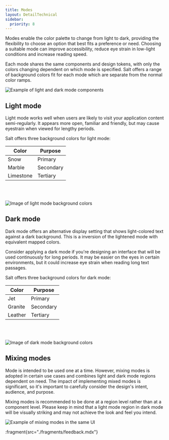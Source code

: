 ```yaml
---
title: Modes
layout: DetailTechnical
sidebar:
  priority: 8
---
```


Modes enable the color palette to change from light to dark, providing the flexibility to choose an option that best fits a preference or need. Choosing a suitable mode can improve accessibility, reduce eye strain in low-light conditions and increase reading speed.

Each mode shares the same components and design tokens, with only the colors changing dependent on which mode is specified. Salt offers a range of background colors fit for each mode which are separate from the normal color ramps.

<Image
  src="/img/foundations/modes.png"
  alt="Example of light and dark mode components"
/>

## Light mode

Light mode works well when users are likely to visit your application content semi-regularly. It appears more open, familiar and friendly, but may cause eyestrain when viewed for lengthy periods.

Salt offers three background colors for light mode:

| Color     | Purpose   |
| --------- | --------- |
| Snow      | Primary   |
| Marble    | Secondary |
| Limestone | Tertiary  |

<br />
<br />

<Image
  src="/img/foundations/mode-light.png"
  alt="Image of light mode background colors"
/>

## Dark mode

Dark mode offers an alternative display setting that shows light-colored text against a dark background. This is a inversion of the lightened mode with equivalent mapped colors.

Consider applying a dark mode if you're designing an interface that will be used continuously for long periods. It may be easier on the eyes in certain environments, but it could increase eye strain when reading long text passages.

Salt offers three background colors for dark mode:

| Color   | Purpose   |
| ------- | --------- |
| Jet     | Primary   |
| Granite | Secondary |
| Leather | Tertiary  |

<br />
<br />

<Image
  src="/img/foundations/mode-dark.png"
  alt="Image of dark mode background colors"
/>

## Mixing modes

Mode is intended to be used one at a time. However, mixing modes is adopted in certain use cases and combines light and dark mode regions dependent on need. The impact of implementing mixed modes is significant, so it's important to carefully consider the design's intent, audience, and purpose.

Mixing modes is recommended to be done at a region level rather than at a component level. Please keep in mind that a light mode region in dark mode will be visually striking and may not achieve the look and feel you intend.

<Image
  src="/img/foundations/mode-mixed.png"
  alt="Example of mixing modes in the same UI"
/>

:fragment{src="./fragments/feedback.mdx"}
